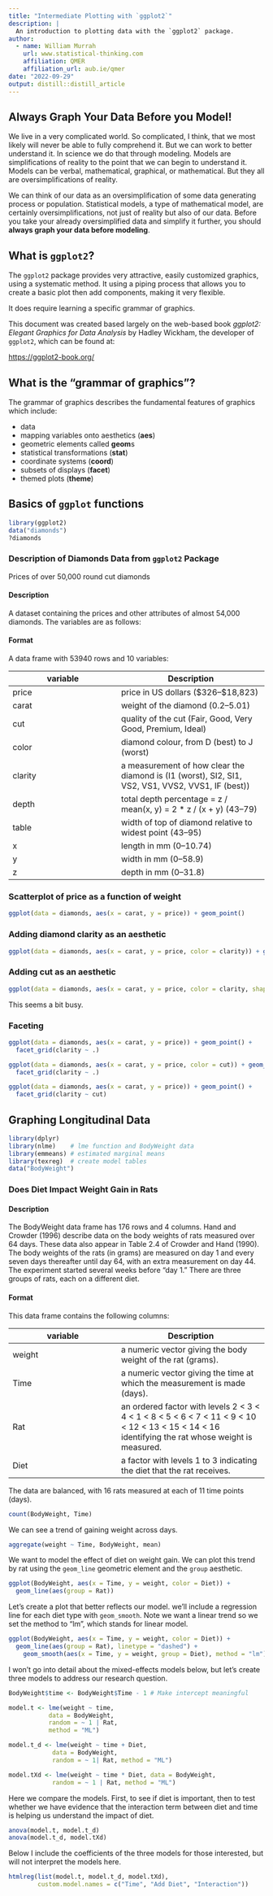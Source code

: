 ```yaml
---
title: "Intermediate Plotting with `ggplot2`"
description: |
  An introduction to plotting data with the `ggplot2` package. 
author:
  - name: William Murrah 
    url: www.statistical-thinking.com
    affiliation: QMER
    affiliation_url: aub.ie/qmer
date: "2022-09-29"
output: distill::distill_article
---
```


## Always Graph Your Data Before you Model!

We live in a very complicated world. So complicated, I think, that we most likely will never be able to fully comprehend it. But we can work to better understand it. In science we do that through modeling. Models are simplifications of reality to the point that we can begin to understand it. Models can be verbal, mathematical, graphical, or mathematical. But they all are oversimplifications of reality.

We can think of our data as an oversimplification of some data generating process or population. Statistical models, a type of mathematical model, are certainly oversimplifications, not just of reality but also of our data. Before you take  your already oversimplified data and simplify it further, you should **always graph your data before modeling**.

## What is `ggplot2`?

The `ggplot2` package provides very attractive, easily customized graphics, using a systematic method. It using a piping process that allows you to create a basic plot then add components, making it very flexible.

It does require learning a specific grammar of graphics.

This document was created based largely on the web-based book *ggplot2: Elegant Graphics for Data Analysis* by Hadley Wickham, the developer of `ggplot2`, which can be found at:

[https://ggplot2-book.org/](https://ggplot2-book.org/)

## What is the "grammar of graphics"?

The grammar of graphics describes the fundamental features of graphics which include:

* data
* mapping variables onto aesthetics (**aes**)
* geometric elements called **geom**s
* statistical transformations (**stat**)
* coordinate systems (**coord**)
* subsets of displays (**facet**)
* themed plots (**theme**)


## Basics of `ggplot` functions

```r
library(ggplot2)
data("diamonds")
?diamonds
```

### Description of Diamonds Data from `ggplot2` Package

Prices of over 50,000 round cut diamonds

#### Description
A dataset containing the prices and other attributes of almost 54,000 diamonds. The variables are as follows:


#### Format
A data frame with 53940 rows and 10 variables:

variable | Description
---------|------------
price | price in US dollars (\$326–\$18,823)
carat | weight of the diamond (0.2–5.01)
cut | quality of the cut (Fair, Good, Very Good, Premium, Ideal)
color | diamond colour, from D (best) to J (worst)
clarity | a measurement of how clear the diamond is (I1 (worst), SI2, SI1, VS2, VS1, VVS2, VVS1, IF (best))
depth | total depth percentage = z / mean(x, y) = 2 * z / (x + y) (43–79)
table | width of top of diamond relative to widest point (43–95)
x | length in mm (0–10.74)
y | width in mm (0–58.9)
z | depth in mm (0–31.8)


### Scatterplot of price as a function of weight
```r
ggplot(data = diamonds, aes(x = carat, y = price)) + geom_point()
```


### Adding diamond clarity as an aesthetic
```r
ggplot(data = diamonds, aes(x = carat, y = price, color = clarity)) + geom_point()
```


### Adding cut as an aesthetic
```r
ggplot(data = diamonds, aes(x = carat, y = price, color = clarity, shape = cut)) + geom_point()
```

This seems a bit busy.

### Faceting

```r
ggplot(data = diamonds, aes(x = carat, y = price)) + geom_point() + 
  facet_grid(clarity ~ .)
```
```r
ggplot(data = diamonds, aes(x = carat, y = price, color = cut)) + geom_point() + 
  facet_grid(clarity ~ .)
```

```r
ggplot(data = diamonds, aes(x = carat, y = price)) + geom_point() + 
  facet_grid(clarity ~ cut)
```


## Graphing Longitudinal Data

```r
library(dplyr) 
library(nlme)    # lme function and BodyWeight data
library(emmeans) # estimated marginal means 
library(texreg)  # create model tables
data("BodyWeight")
```

### Does Diet Impact Weight Gain in Rats

#### Description

The BodyWeight data frame has 176 rows and 4 columns.
Hand and Crowder (1996) describe data on the body weights of rats measured over 64 days. These data also appear in Table 2.4 of Crowder and Hand (1990). The body weights of the rats (in grams) are measured on day 1 and every seven days thereafter until day 64, with an extra measurement on day 44. The experiment started several weeks before “day 1.” There are three groups of rats, each on a different diet.

#### Format

This data frame contains the following columns:

variable | Description
---------|------------
weight |a numeric vector giving the body weight of the rat (grams).
Time | a numeric vector giving the time at which the measurement is made (days).
Rat | an ordered factor with levels 2 < 3 < 4 < 1 < 8 < 5 < 6 < 7 < 11 < 9 < 10 < 12 < 13 < 15 < 14 < 16 identifying the rat whose weight is measured.
Diet | a factor with levels 1 to 3 indicating the diet that the rat receives.


The data are balanced, with 16 rats measured at each of 11 time points (days).

```r
count(BodyWeight, Time)
```

We can see a trend of gaining weight across days.

```r
aggregate(weight ~ Time, BodyWeight, mean)
```

We want to model the effect of diet on weight gain.
We can plot this trend by rat using the `geom_line` geometric element and the `group` aesthetic.

```r
ggplot(BodyWeight, aes(x = Time, y = weight, color = Diet)) + 
  geom_line(aes(group = Rat))
```

Let's create a plot that better reflects our model. we'll include a regression line for each diet type with `geom_smooth`. Note we want a linear trend so we set the method to "lm", which stands for linear model.

```r
ggplot(BodyWeight, aes(x = Time, y = weight, color = Diet)) + 
  geom_line(aes(group = Rat), linetype = "dashed") +
    geom_smooth(aes(x = Time, y = weight, group = Diet), method = "lm")

```

I won't go into detail about the mixed-effects models below, but let's create three models to address our research question.

```r
BodyWeight$time <- BodyWeight$Time - 1 # Make intercept meaningful

model.t <- lme(weight ~ time,
           data = BodyWeight,
           random = ~ 1 | Rat, 
           method = "ML")

model.t_d <- lme(weight ~ time + Diet,
            data = BodyWeight,
            random = ~ 1| Rat, method = "ML")

model.tXd <- lme(weight ~ time * Diet, data = BodyWeight,
            random = ~ 1 | Rat, method = "ML")
```

Here we compare the models.
First, to see if diet is important, then to test whether we have evidence that the interaction term between diet and time is helping us understand the impact of diet.

```r
anova(model.t, model.t_d)
anova(model.t_d, model.tXd)
```

Below I include the coefficients of the three models for those interested, but will not interpret the models here.

```r
htmlreg(list(model.t, model.t_d, model.tXd), 
        custom.model.names = c("Time", "Add Diet", "Interaction"))
```



